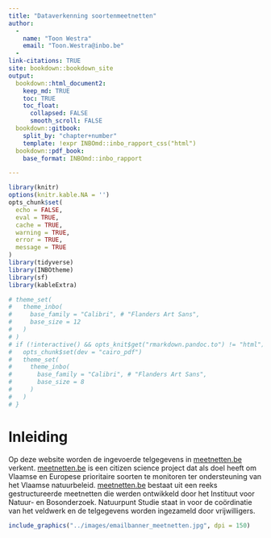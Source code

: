 ```yaml
---
title: "Dataverkenning soortenmeetnetten"
author: 
  -
    name: "Toon Westra"
    email: "Toon.Westra@inbo.be"
  -
link-citations: TRUE
site: bookdown::bookdown_site
output:
  bookdown::html_document2:
    keep_md: TRUE
    toc: TRUE
    toc_float:
      collapsed: FALSE
      smooth_scroll: FALSE
  bookdown::gitbook:
    split_by: "chapter+number"
    template: !expr INBOmd::inbo_rapport_css("html")
  bookdown::pdf_book:
    base_format: INBOmd::inbo_rapport

---
```




```r
library(knitr)
options(knitr.kable.NA = '')
opts_chunk$set(
  echo = FALSE, 
  eval = TRUE,
  cache = TRUE,
  warning = TRUE,
  error = TRUE,
  message = TRUE
)
library(tidyverse)
library(INBOtheme)
library(sf)
library(kableExtra)

# theme_set(
#   theme_inbo(
#     base_family = "Calibri", # "Flanders Art Sans",
#     base_size = 12
#   )
# )
# if (!interactive() && opts_knit$get("rmarkdown.pandoc.to") != "html") {
#   opts_chunk$set(dev = "cairo_pdf")
#   theme_set(
#     theme_inbo(
#       base_family = "Calibri", # "Flanders Art Sans",
#       base_size = 8
#     )
#   )
# }
```

# Inleiding

Op deze website worden de ingevoerde telgegevens in [meetnetten.be](https://www.meetnetten.be/) verkent. [meetnetten.be](https://www.meetnetten.be/) is een citizen science project dat als doel heeft om Vlaamse en Europese prioritaire soorten te monitoren ter ondersteuning van het Vlaamse natuurbeleid. [meetnetten.be](https://www.meetnetten.be/) bestaat uit een reeks gestructureerde meetnetten die werden ontwikkeld door het Instituut voor Natuur- en Bosonderzoek. Natuurpunt Studie staat in voor de coördinatie van het veldwerk en de telgegevens worden ingezameld door vrijwilligers.


```r
include_graphics("../images/emailbanner_meetnetten.jpg", dpi = 150)
```



